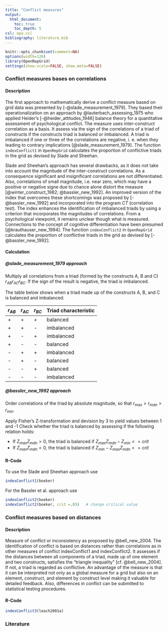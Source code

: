 ```yaml
---
title: "Conflict measures"
output: 
  html_document:
    toc: true
    toc_depth: 5
csl: apa.csl
bibliography: literature.bib
---
```


```r
knitr::opts_chunk$set(comment=NA)
options(width=120)
library(OpenRepGrid)
settings(show.scale=FALSE, show.meta=FALSE)
```


### Conflict measures bases on correlations

#### Description

The first approach to mathematically derive a conflict measure based on grid data was presented by [-@slade_measurement_1979]. They based their operationalization on an approach by @lauterbach_assessing_1975 who applied Heider's [-@heider_attitudes_1946] balance theory for a quantitative assessment of psychological conflict. The measure uses inter-construct correlation as a basis. It assess via the sign of the correlations of a triad of constructs if the constructs triad is balanced or imbalanced. A triad is imbalanced if one or three of the correlations are negative, i. e. when they leading to contrary implications [@slade_measurement_1979]. The function `indexConflict1` in `OpenRepGrid` calculates the proportion of conflictive triads in the grid as devised by Slade and Sheehan.

Slade and Sheehan’s approach has several drawbacks, as it does not take into account the magnitude of the inter-construct correlations. As a consequence significant and insignificant correlations are not differentiated. Also, correlations of small magnitude, i.e. near zero, which may have a positive or negative signe due to chance alone distort the measure [@winter_construct_1982; @bassler_new_1992]. An improved version of the index that overcomes these shortcomings was proposed by [-@bassler_new_1992] and incorporated into the program *CT* (correlation test). The index enhances the identification of imbalanced triads by using a criterion that incorporates the magnitudes of correlations. From a psychological viewpoint, it remains unclear though what is measured. Connections to the concept of cognitive differentiation have been presumed [@krauthauser_new_1994]. The function `indexConflict2` in `OpenRepGrid` calculates the proportion of conflictive triads in the grid as devised by [-@bassler_new_1992].


#### Calculation 

##### @slade_measurement_1979 approach 

Multiply all correlations from a triad (formed by the constructs A, B and C) $r_{AB} r_{AC} r_{BC}$. If the sign of the result is negative, the triad is imbalanced. 

The table below shows when a triad made up of the constructs A, B, and C is balanced and imbalanced.
 
$r_{AB}$  | $r_{AC}$ | $r_{BC}$ | Triad characteristic
--------- | --------- | ---- | -----
+ | + | + | balanced
+ | + | - | imbalanced
+ | - | + | imbalanced
+ | - | - | balanced
- | + | + | imbalanced
- | + | - | balanced
- | - | + | balanced
- | - | - | imbalanced


##### @bassler_new_1992 approach 

Order correlations of the triad by absolute magnitude, so that $r_{max} > r_{mdn} > r_{min}$.

Apply Fisher's Z-transformation and devision by 3 to yield values between 1 and -1
Check whether the triad is balanced by assessing if the following relation holds:

* If $Z_{max} Z_{mdn} > 0$, the triad is balanced if $Z_{max} Z_{mdn} - Z_{min} <= crit$
* If $Z_{max} Z_{mdn} < 0$, the triad is balanced if $Z_{min} - Z_{max} Z_{mdn} <= crit$

#### R-Code

To use the Slade and Sheehan approach use

```r
indexConflict1(boeker)
```

For the Bassler et al. approach use

```r
indexConflict2(boeker)
indexConflict2(boeker, crit =.05)   # change critical value
```


### Conflict measures based on distances

#### Description

Measure of conflict or inconsistency as proposed by @bell_new_2004. The identification of conflict is based on distances rather than correlations as in other measures of conflict indexConflict1 and indexConflict2. It assesses if the distances between all components of a triad, made up of one element and two constructs, satisfies the "triangle inequality" [cf. @bell_new_2004]. If not, a triad is regarded as conflictive. An advantage of the measure is that it can be interpreted not only as a global measure for a grid but also on an element, construct, and element by construct level making it valuable for detailed feedback. Also, differences in conflict can be submitted to statistical testing procedures.

#### R-Code

```r
indexConflict3(leach2001a)
```

### Literature

<!-- LITERATURE VERBOSE BACKUP
Bassler, M., Krauthauser, H., & Hoffmann, S. O. (1992). A new approach to the identification of cognitive conflicts in the repertory grid: An illustrative case study. Journal of Constructivist Psychology, 5(1), 95-111.
Heider, F. (1958). The Psychology of Interpersonal Relation. John Wiley & Sons.
Krauthauser, H., Bassler, M., & Potratz, B. (1994). A New Approach to the Identification of Cognitive Conflicts in the Repertory Grid: A Nomothetic Study. Journal of Constructivist Psychology, 7(4), 283-299.
Lauterbach, W. (1975). Assessing psychological conflict. The British Journal of Social and Clinical Psychology, 14(1), 43-47.
Slade, P. D., & Sheehan, M. J. (1979). The measurement of 'conflict' in repertory grids. The British Journal of Psychology, 70(4), 519-524.
Winter, D. A. (1982). Construct relationships, psychological disorder and therapeutic change. The British Journal of Medical Psychology, 55 (Pt 3), 257-269.
-->
